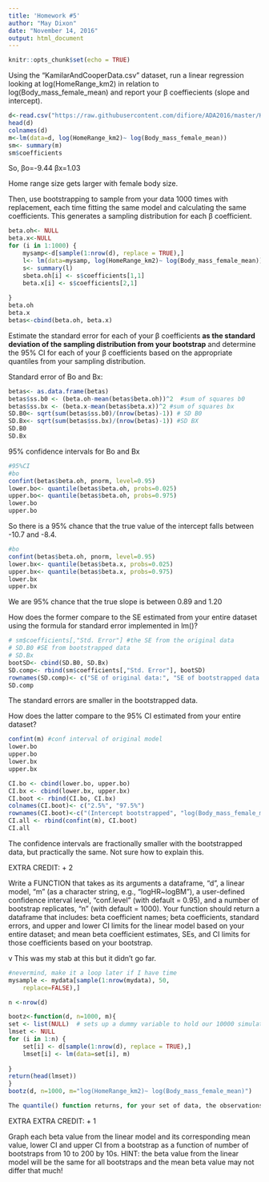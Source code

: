 ```yaml
---
title: 'Homework #5'
author: "May Dixon"
date: "November 14, 2016"
output: html_document
---
```


```r
knitr::opts_chunk$set(echo = TRUE)
```

Using the "KamilarAndCooperData.csv" dataset, run a linear regression looking at log(HomeRange_km2) in relation to log(Body_mass_female_mean) and report your β coeffiecients (slope and intercept).
```r
d<-read.csv("https://raw.githubusercontent.com/difiore/ADA2016/master/KamilarAndCooperData.csv", header=TRUE, sep=",", stringsAsFactors = TRUE)
head(d)
colnames(d)
m<-lm(data=d, log(HomeRange_km2)~ log(Body_mass_female_mean))
sm<- summary(m)
sm$coefficients
```
So, 
βo=-9.44
βx=1.03

Home range size gets larger with female body size. 

Then, use bootstrapping to sample from your data 1000 times with replacement, each time fitting the same model and calculating the same coefficients. This generates a sampling distribution for each β coefficient.

```r
beta.oh<- NULL
beta.x<-NULL
for (i in 1:1000) {
    mysamp<-d[sample(1:nrow(d), replace = TRUE),]
    l<- lm(data=mysamp, log(HomeRange_km2)~ log(Body_mass_female_mean))
    s<- summary(l)
    sbeta.oh[i] <- s$coefficients[1,1]
    beta.x[i] <- s$coefficients[2,1]
    
}
beta.oh
beta.x
betas<-cbind(beta.oh, beta.x)


```



Estimate the standard error for each of your β coefficients **as the standard deviation of the sampling distribution from your bootstrap** and determine the 95% CI for each of your β coefficients based on the appropriate quantiles from your sampling distribution.


Standard error of Bo and Bx:

```r
betas<- as.data.frame(betas)
betas$ss.b0 <- (beta.oh-mean(betas$beta.oh))^2  #sum of squares b0
betas$ss.bx <- (beta.x-mean(betas$beta.x))^2 #sum of squares bx
SD.B0<- sqrt(sum(betas$ss.b0)/(nrow(betas)-1)) # SD B0
SD.Bx<- sqrt(sum(betas$ss.bx)/(nrow(betas)-1)) #SD BX
SD.B0 
SD.Bx
```


95% confidence intervals for Bo and Bx
```r
#95%CI
#bo
confint(betas$beta.oh, pnorm, level=0.95)
lower.bo<- quantile(betas$beta.oh, probs=0.025)
upper.bo<- quantile(betas$beta.oh, probs=0.975)
lower.bo
upper.bo
```
So there is a 95% chance that the true value of the intercept falls between -10.7 and -8.4. 
```r
#bo
confint(betas$beta.oh, pnorm, level=0.95)
lower.bx<- quantile(betas$beta.x, probs=0.025)
upper.bx<- quantile(betas$beta.x, probs=0.975)
lower.bx
upper.bx
```
We are 95% chance that the true slope is between 0.89 and 1.20


How does the former compare to the SE estimated from your entire dataset using the formula for standard error implemented in lm()?
```r
# sm$coefficients[,"Std. Error"] #the SE from the original data
# SD.B0 #SE from bootstrapped data
# SD.Bx
bootSD<- cbind(SD.B0, SD.Bx)
SD.comp<- rbind(sm$coefficients[,"Std. Error"], bootSD)
rownames(SD.comp)<- c("SE of original data:", "SE of bootstrapped data:")
SD.comp
```
The standard errors are  smaller in the bootstrapped data. 

How does the latter compare to the 95% CI estimated from your entire dataset?
```r
confint(m) #conf interval of original model
lower.bo
upper.bo
lower.bx
upper.bx

CI.bo <- cbind(lower.bo, upper.bo)
CI.bx <- cbind(lower.bx, upper.bx)
CI.boot <- rbind(CI.bo, CI.bx)
colnames(CI.boot)<- c("2.5%", "97.5%")
rownames(CI.boot)<-c("(Intercept bootstrapped", "log(Body_mass_female_mean) bootstrapped")
CI.all <- rbind(confint(m), CI.boot)
CI.all
```
The confidence intervals are fractionally smaller with the bootstrapped data, but practically the same. Not sure how to explain this. 

EXTRA CREDIT: + 2

Write a FUNCTION that takes as its arguments a dataframe, "d", a linear model, "m" (as a character string, e.g., "logHR~logBM"), a user-defined confidence interval level, "conf.level" (with default = 0.95), and a number of bootstrap replicates, "n" (with default = 1000). Your function should return a dataframe that includes: beta coefficient names; beta coefficients, standard errors, and upper and lower CI limits for the linear model based on your entire dataset; and mean beta coefficient estimates, SEs, and CI limits for those coefficients based on your bootstrap.

v This was my stab at this but it didn't go far.
```r

#nevermind, make it a loop later if I have time
mysample <- mydata[sample(1:nrow(mydata), 50,
  	replace=FALSE),]

n <-nrow(d)

bootz<-function(d, n=1000, m){
set <- list(NULL)  # sets up a dummy variable to hold our 10000 simulations
lmset <- NULL
for (i in 1:n) {
    set[i] <- d[sample(1:nrow(d), replace = TRUE),]
    lmset[i] <- lm(data=set[i], m)
    
}
return(head(lmset))
}
bootz(d, n=1000, m="log(HomeRange_km2)~ log(Body_mass_female_mean)")

The quantile() function returns, for your set of data, the observations satisfying the nth quantile.


```
EXTRA EXTRA CREDIT: + 1

Graph each beta value from the linear model and its corresponding mean value, lower CI and upper CI from a bootstrap as a function of number of bootstraps from 10 to 200 by 10s. HINT: the beta value from the linear model will be the same for all bootstraps and the mean beta value may not differ that much!